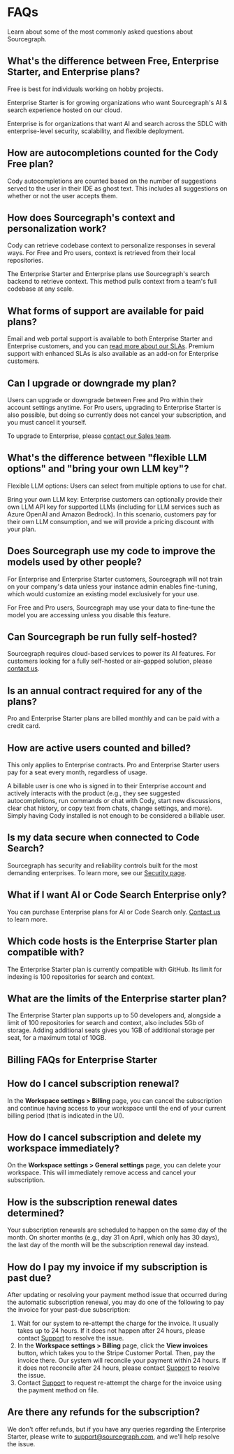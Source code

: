 # FAQs

<p className= "subtitle">Learn about some of the most commonly asked questions about Sourcegraph.</p>

## What's the difference between Free, Enterprise Starter, and Enterprise plans?

Free is best for individuals working on hobby projects.

Enterprise Starter is for growing organizations who want Sourcegraph's AI & search experience hosted on our cloud.

Enterprise is for organizations that want AI and search across the SDLC with enterprise-level security, scalability, and flexible deployment.

## How are autocompletions counted for the Cody Free plan?

Cody autocompletions are counted based on the number of suggestions served to the user in their IDE as ghost text. This includes all suggestions on whether or not the user accepts them.

## How does Sourcegraph's context and personalization work?

Cody can retrieve codebase context to personalize responses in several ways. For Free and Pro users, context is retrieved from their local repositories.

The Enterprise Starter and Enterprise plans use Sourcegraph's search backend to retrieve context. This method pulls context from a team's full codebase at any scale.

## What forms of support are available for paid plans?

Email and web portal support is available to both Enterprise Starter and Enterprise customers, and you can [read more about our SLAs](/sla). Premium support with enhanced SLAs is also available as an add-on for Enterprise customers.

## Can I upgrade or downgrade my plan?

Users can upgrade or downgrade between Free and Pro within their account settings anytime. For Pro users, upgrading to Enterprise Starter is also possible, but doing so currently does not cancel your subscription, and you must cancel it yourself.

To upgrade to Enterprise, please [contact our Sales team](https://sourcegraph.com/contact/request-info).

## What's the difference between "flexible LLM options" and "bring your own LLM key"?

Flexible LLM options: Users can select from multiple options to use for chat.

Bring your own LLM key: Enterprise customers can optionally provide their own LLM API key for supported LLMs (including for LLM services such as Azure OpenAI and Amazon Bedrock). In this scenario, customers pay for their own LLM consumption, and we will provide a pricing discount with your plan.

## Does Sourcegraph use my code to improve the models used by other people?

For Enterprise and Enterprise Starter customers, Sourcegraph will not train on your company's data unless your instance admin enables fine-tuning, which would customize an existing model exclusively for your use.

For Free and Pro users, Sourcegraph may use your data to fine-tune the model you are accessing unless you disable this feature.

## Can Sourcegraph be run fully self-hosted?

Sourcegraph requires cloud-based services to power its AI features. For customers looking for a fully self-hosted or air-gapped solution, please [contact us](https://sourcegraph.com/contact/request-info).

## Is an annual contract required for any of the plans?

Pro and Enterprise Starter plans are billed monthly and can be paid with a credit card.

## How are active users counted and billed?

<Callout type= "note">This only applies to Enterprise contracts. Pro and Enterprise Starter users pay for a seat every month, regardless of usage.</Callout>

‍A billable user is one who is signed in to their Enterprise account and actively interacts with the product (e.g., they see suggested autocompletions, run commands or chat with Cody, start new discussions, clear chat history, or copy text from chats, change settings, and more). Simply having Cody installed is not enough to be considered a billable user.

## Is my data secure when connected to Code Search?

Sourcegraph has security and reliability controls built for the most demanding enterprises. To learn more, see our [Security page](https://sourcegraph.netlify.app/security).

## What if I want AI or Code Search Enterprise only?

You can purchase Enterprise plans for AI or Code Search only. [Contact us](https://sourcegraph.com/contact/request-info) to learn more.

## Which code hosts is the Enterprise Starter plan compatible with?

The Enterprise Starter plan is currently compatible with GitHub. Its limit for indexing is 100 repositories for search and context.

## What are the limits of the Enterprise starter plan?

The Enterprise Starter plan supports up to 50 developers and, alongside a limit of 100 repositories for search and context, also includes 5Gb of storage. Adding additional seats gives you 1GB of additional storage per seat, for a maximum total of 10GB.

## Billing FAQs for Enterprise Starter

## How do I cancel subscription renewal?

In the **Workspace settings > Billing** page, you can cancel the subscription and continue having access to your workspace until the end of your current billing period (that is indicated in the UI).

## How do I cancel subscription and delete my workspace immediately?

On the **Workspace settings > General settings** page, you can delete your workspace. This will immediately remove access and cancel your subscription.

## How is the subscription renewal dates determined?

Your subscription renewals are scheduled to happen on the same day of the month. On shorter months (e.g., day 31 on April, which only has 30 days), the last day of the month will be the subscription renewal day instead.

## How do I pay my invoice if my subscription is past due?

After updating or resolving your payment method issue that occurred during the automatic subscription renewal, you may do one of the following to pay the invoice for your past-due subscription:

1. Wait for our system to re-attempt the charge for the invoice. It usually takes up to 24 hours. If it does not happen after 24 hours, please contact [Support](support@sourcegraph.com) to resolve the issue.
1. In the **Workspace settings > Billing** page, click the **View invoices** button, which takes you to the Stripe Customer Portal. Then, pay the invoice there. Our system will reconcile your payment within 24 hours. If it does not reconcile after 24 hours, please contact [Support](support@sourcegraph.com) to resolve the issue.
1. Contact [Support](support@sourcegraph.com) to request re-attempt the charge for the invoice using the payment method on file.

## Are there any refunds for the subscription?

We don't offer refunds, but if you have any queries regarding the Enterprise Starter, please write to support@sourcegraph.com, and we'll help resolve the issue.
